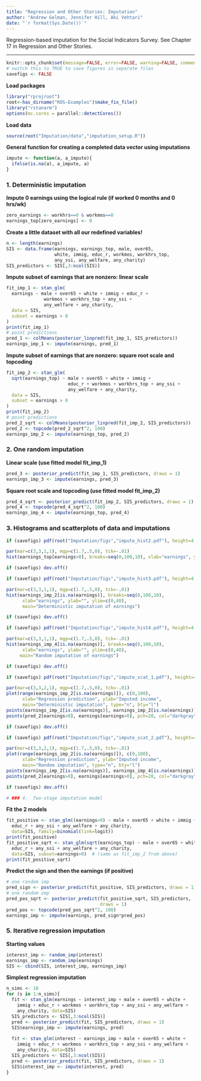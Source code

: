 ```yaml
---
title: "Regression and Other Stories: Imputation"
author: "Andrew Gelman, Jennifer Hill, Aki Vehtari"
date: "`r format(Sys.Date())`"
---
```

Regression-based imputation for the Social Indicators Survey. See
Chapter 17 in Regression and Other Stories.

-------------


```r
knitr::opts_chunk$set(message=FALSE, error=FALSE, warning=FALSE, comment=NA)
# switch this to TRUE to save figures in separate files
savefigs <- FALSE
```

**Load packages**

```r
library("rprojroot")
root<-has_dirname("ROS-Examples")$make_fix_file()
library("rstanarm")
options(mc.cores = parallel::detectCores())
```

**Load data**

```r
source(root("Imputation/data","imputation_setup.R"))
```

**General function for creating a completed data vector using imputations**

```r
impute <- function(a, a_impute){
  ifelse(is.na(a), a_impute, a)
}
```

### 1.  Deterministic imputation
**Impute 0 earnings using the logical rule (if worked 0 months and 0 hrs/wk)**

```r
zero_earnings <- workhrs==0 & workmos==0
earnings_top[zero_earnings] <- 0
```

**Create a little dataset with all our redefined variables!**

```r
n <- length(earnings)
SIS <- data.frame(earnings, earnings_top, male, over65,
                  white, immig, educ_r, workmos, workhrs_top,
                  any_ssi, any_welfare, any_charity)
SIS_predictors <- SIS[,3:ncol(SIS)]
```

**Impute subset of earnings that are nonzero:  linear scale**

```r
fit_imp_1 <- stan_glm(
  earnings ~ male + over65 + white + immig + educ_r +
              workmos + workhrs_top + any_ssi +
              any_welfare + any_charity,
  data = SIS,
  subset = earnings > 0
)
print(fit_imp_1)
# point predictions
pred_1 <- colMeans(posterior_linpred(fit_imp_1, SIS_predictors))  
earnings_imp_1 <- impute(earnings, pred_1)
```

**Impute subset of earnings that are nonzero:  square root scale and topcoding**

```r
fit_imp_2 <- stan_glm(
  sqrt(earnings_top) ~ male + over65 + white + immig +
                       educ_r + workmos + workhrs_top + any_ssi +
                       any_welfare + any_charity,
  data = SIS,
  subset = earnings > 0
)
print(fit_imp_2)
# point predictions
pred_2_sqrt <- colMeans(posterior_linpred(fit_imp_2, SIS_predictors))  
pred_2 <- topcode(pred_2_sqrt^2, 100)
earnings_imp_2 <- impute(earnings_top, pred_2)
```

### 2.  One random imputation
**Linear scale (use fitted model fit_imp_1)**

```r
pred_3 <- posterior_predict(fit_imp_1, SIS_predictors, draws = 1)
earnings_imp_3 <- impute(earnings, pred_3)
```

**Square root scale and topcoding (use fitted model fit_imp_2)**

```r
pred_4_sqrt <- posterior_predict(fit_imp_2, SIS_predictors, draws = 1)
pred_4 <- topcode(pred_4_sqrt^2, 100)
earnings_imp_4 <- impute(earnings_top, pred_4)
```

### 3.  Histograms and scatterplots of data and imputations

```r
if (savefigs) pdf(root("Imputation/figs","impute_hist2.pdf"), height=4, width=5.5)
```
```r
par(mar=c(3,3,1,1), mgp=c(1.7,.5,0), tck=-.01)
hist(earnings_top[earnings>0], breaks=seq(0,100,10), xlab="earnings", ylab="", main="Observed earnings (excluding 0's)")
```
```r
if (savefigs) dev.off()

```
```r
if (savefigs) pdf(root("Imputation/figs","impute_hist3.pdf"), height=4, width=5.5)
```
```r
par(mar=c(3,3,1,1), mgp=c(1.7,.5,0), tck=-.01)
hist(earnings_imp_2[is.na(earnings)], breaks=seq(0,100,10),
      xlab="earnings", ylab="", ylim=c(0,48),
      main="Deterministic imputation of earnings")
```
```r
if (savefigs) dev.off()

```
```r
if (savefigs) pdf(root("Imputation/figs","impute_hist4.pdf"), height=4, width=5.5)
```
```r
par(mar=c(3,3,1,1), mgp=c(1.7,.5,0), tck=-.01)
hist(earnings_imp_4[is.na(earnings)], breaks=seq(0,100,10),
      xlab="earnings", ylab="", ylim=c(0,48),
     main="Random imputation of earnings")
```
```r
if (savefigs) dev.off()

```
```r
if (savefigs) pdf(root("Imputation/figs","impute_scat_1.pdf"), height=4, width=5)
```
```r
par(mar=c(3,3,2,1), mgp=c(1.7,.5,0), tck=-.01)
plot(range(earnings_imp_2[is.na(earnings)]), c(0,100),
      xlab="Regression prediction", ylab="Imputed income",
      main="Deterministic imputation", type="n", bty="l")
points(earnings_imp_2[is.na(earnings)], earnings_imp_2[is.na(earnings)], pch=19, cex=.5)
points(pred_2[earnings>0], earnings[earnings>0], pch=20, col="darkgray", cex=.5)
```
```r
if (savefigs) dev.off()

```
```r
if (savefigs) pdf(root("Imputation/figs","impute_scat_2.pdf"), height=4, width=5)
```
```r
par(mar=c(3,3,2,1), mgp=c(1.7,.5,0), tck=-.01)
plot(range(earnings_imp_2[is.na(earnings)]), c(0,100),
      xlab="Regression prediction", ylab="Imputed income",
      main="Random imputation", type="n", bty="l")
points(earnings_imp_2[is.na(earnings)], earnings_imp_4[is.na(earnings)], pch=19, cex=.5)
points(pred_2[earnings>0], earnings[earnings>0], pch=20, col="darkgray", cex=.5)
```
```r
if (savefigs) dev.off()

# ### 4.  Two-stage imputation model
```

**Fit the 2 models**

```r
fit_positive <- stan_glm((earnings>0) ~ male + over65 + white + immig +
  educ_r + any_ssi + any_welfare + any_charity,
  data=SIS, family=binomial(link=logit))
print(fit_positive)
fit_positive_sqrt <- stan_glm(sqrt(earnings_top) ~ male + over65 + white + immig +
  educ_r + any_ssi + any_welfare + any_charity,
  data=SIS, subset=earnings>0)  # (same as fit_imp_2 from above)
print(fit_positive_sqrt)
```

**Predict the sign and then the earnings (if positive)**

```r
# one random imp
pred_sign <- posterior_predict(fit_positive, SIS_predictors, draws = 1)
# one random imp
pred_pos_sqrt <- posterior_predict(fit_positive_sqrt, SIS_predictors,
                                   draws = 1)
pred_pos <- topcode(pred_pos_sqrt^2, 100)
earnings_imp <- impute(earnings, pred_sign*pred_pos)
```

### 5.  Iterative regression imputation
**Starting values**

```r
interest_imp <- random_imp(interest)
earnings_imp <- random_imp(earnings)
SIS <- cbind(SIS, interest_imp, earnings_imp)
```

**Simplest regression imputation**

```r
n_sims <- 10
for (s in 1:n_sims){
  fit <- stan_glm(earnings ~ interest_imp + male + over65 + white +
    immig + educ_r + workmos + workhrs_top + any_ssi + any_welfare +
    any_charity, data=SIS)
  SIS_predictors <- SIS[,3:ncol(SIS)]
  pred <- posterior_predict(fit, SIS_predictors, draws = 1)
  SIS$earnings_imp <- impute(earnings, pred)
  
  fit <- stan_glm(interest ~ earnings_imp + male + over65 + white +
    immig + educ_r + workmos + workhrs_top + any_ssi + any_welfare +
    any_charity, data=SIS)
  SIS_predictors <- SIS[,3:ncol(SIS)]
  pred <- posterior_predict(fit, SIS_predictors, draws = 1)
  SIS$interest_imp <- impute(interest, pred)
}
```

